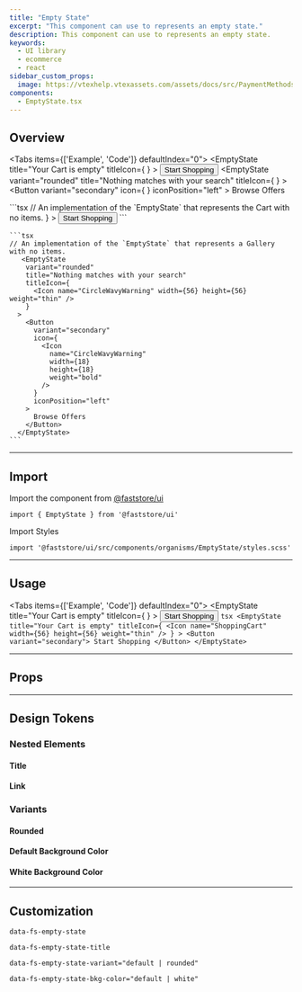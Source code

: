 ```yaml
---
title: "Empty State"
excerpt: "This component can use to represents an empty state."
description: This component can use to represents an empty state.
keywords:
  - UI library
  - ecommerce
  - react
sidebar_custom_props:
  image: https://vtexhelp.vtexassets.com/assets/docs/src/PaymentMethods___b0f344b254360daa53406cd631887adf.png
components:
  - EmptyState.tsx
---
```



## Overview

<Tabs items={['Example', 'Code']} defaultIndex="0">
  <Tab>
    <OverviewSection>
      <EmptyState
        title="Your Cart is empty"
        titleIcon={
          <Icon name="ShoppingCart" width={56} height={56} weight="thin" />
        }
      >
        <Button variant="secondary">
          Start Shopping
        </Button>
      </EmptyState>
      <EmptyState
        variant="rounded"
        title="Nothing matches with your search"
        titleIcon={
          <Icon name="CircleWavyWarning" width={56} height={56} weight="thin" />
        }
      >
        <Button
          variant="secondary"
          icon={
            <Icon
              name="CircleWavyWarning"
              width={18}
              height={18}
              weight="bold"
            />
          }
          iconPosition="left"
        >
          Browse Offers
        </Button>
      </EmptyState>
    </OverviewSection>

  </Tab>
  <Tab>
    ```tsx
    // An implementation of the `EmptyState` that represents the Cart with no items.
      <EmptyState
        title="Your Cart is empty"
        titleIcon={
          <Icon name="ShoppingCart" width={56} height={56} weight="thin" />
        }
      >
        <Button variant="secondary">
          Start Shopping
        </Button>
      </EmptyState>
    ```

    ```tsx
    // An implementation of the `EmptyState` that represents a Gallery with no items.
       <EmptyState
        variant="rounded"
        title="Nothing matches with your search"
        titleIcon={
          <Icon name="CircleWavyWarning" width={56} height={56} weight="thin" />
        }
      >
        <Button
          variant="secondary"
          icon={
            <Icon
              name="CircleWavyWarning"
              width={18}
              height={18}
              weight="bold"
            />
          }
          iconPosition="left"
        >
          Browse Offers
        </Button>
      </EmptyState>
    ```

  </Tab>
</Tabs>

---

## Import

Import the component from [@faststore/ui](/../components)

```tsx
import { EmptyState } from '@faststore/ui'
```

Import Styles

```tsx
import '@faststore/ui/src/components/organisms/EmptyState/styles.scss'
```

---

## Usage

<Tabs items={['Example', 'Code']} defaultIndex="0">
  <Tab>
    <OverviewSection direction="row">
      <EmptyState
        title="Your Cart is empty"
        titleIcon={
          <Icon name="ShoppingCart" width={56} height={56} weight="thin" />
        }
      >
        <Button variant="secondary">
          Start Shopping
        </Button>
      </EmptyState>
    </OverviewSection>
  </Tab>
  <Tab>
    ```tsx
      <EmptyState
        title="Your Cart is empty"
        titleIcon={
          <Icon name="ShoppingCart" width={56} height={56} weight="thin" />
        }
      >
        <Button variant="secondary">
          Start Shopping
        </Button>
      </EmptyState>
    ```

  </Tab>
</Tabs>

---

## Props

<ComponentPropsSection component="EmptyState" />

---

## Design Tokens

<TokenTable>
  <TokenRow token="--fs-empty-state-height" value="100%" />
  <TokenRow token="--fs-empty-state-min-height" value="50vh" />
  <TokenRow token="--fs-empty-state-padding" value="0 var(--fs-spacing-8)" />
</TokenTable>

### Nested Elements

#### Title

<TokenTable>
  <TokenRow
    token="--fs-empty-state-title-margin-bottom"
    value="var(--fs-spacing-2)"
  />
  <TokenRow
    token="--fs-empty-state-title-color"
    value="var(--fs-color-disabled-text)"
    isColor
  />
  <TokenRow
    token="--fs-empty-state-title-size"
    value="var(--fs-text-size-lead)"
  />
</TokenTable>

#### Link

<TokenTable>
  <TokenRow token="--fs-empty-state-link-min-width" value="11.875rem" />
</TokenTable>

### Variants

#### Rounded

<TokenTable>
  <TokenRow
    token="--fs-empty-state-border-radius"
    value="var(--fs-border-radius)"
  />
</TokenTable>

#### Default Background Color

<TokenTable>
  <TokenRow
    token="--fs-empty-state-bkg-color-default"
    value="var(--fs-color-neutral-bkg)"
  />
</TokenTable>

#### White Background Color

<TokenTable>
  <TokenRow
    token="--fs-empty-state-bkg-color-light"
    value="var(--fs-color-body-bkg)"
  />
</TokenTable>

---

## Customization

`data-fs-empty-state`

`data-fs-empty-state-title`

`data-fs-empty-state-variant="default | rounded"`

`data-fs-empty-state-bkg-color="default | white"`
